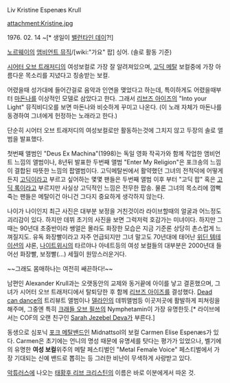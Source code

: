 Liv Kristine Espenæs Krull


attachment:Kristine.jpg

1976. 02. 14 ~[* 생일이 [[밸런타인 데이]]?!]


[[노르웨이]]의 [[앰비언트 뮤직]]/[wiki:"가요" 팝] 싱어. (솔로 활동 기준)


[[시어터 오브 트래저디]]의 여성보컬로 가장 잘 알려져있으며, [[고딕 메탈]] 보컬중에 가장 아름다운 목소리를 지녔다고 칭송받는 보컬.

어렸을때 성가대에 들어간걸로 음악과 인연을 맺었다고 하는데, 특이하게도 어렸을때부터 [[마돈나]]를 이상적인 모델로 삼았다고 한다. 그래서 [[리브즈 아이즈]]의 "Into your Light" 뮤직비디오를 보면 마돈나와 비슷하게 꾸미고 나온다. (이 노래 자체가 마돈나를 동경하여 그녀에게 헌정하는 노래라고 한다.)

단순히 시어터 오브 트래저디의 여성보컬로만 활동하는것에 그치지 않고 두장의 솔로 앨범을 발표했다.

첫번째 앨범인 "Deus Ex Machina"(1998)는 독일 영화 작곡가와 함께 작업한 앰비언트 느낌의 앨범이나, 8년뒤 발표한 두번째 앨범 "Enter My Religion"은 포크송의 느낌이 결합된 따뜻한 느낌의 팝앨범이다.
고딕메탈씬에서 활약했던 그녀의 전적덕에 어떻게든지 [[고딕]]이라고 부르고 싶어하는 몇몇 팬들은 두번째 앨범 이후 부터 "고딕 팝" 혹은 [[고딕 록]]이라고 부르지만 사실상 고딕적인 느낌은 전무한 팝송. 물론 그녀의 목소리에 껌뻑 죽는 팬들은 메탈이건 아니건 그다지 중요하게 생각하지 않는다.

나이가 나이인지 최근 사진은 대부분 보정을 거친것이라 라이브할때의 얼굴과 어느정도 괴리감이 있다. 하지만 데뷔 초기의 사진을 보면 그럭저럭 호감가는 미녀이다. 하지만 그때는 90년대 초중반이라 쌩얼은 몰라도 화장한 모습은 지금 기준론 상당히 촌스럽게 느껴질지도.
유독 화장빨이라고 자주 언급되지만 그녀 말고도 70년대에 태어난 [[위딘 템테이션]]의 샤론, [[나이트위시]]의 타르야나 아네트등의 여성 보컬들의 대부분은 2000년대 들어선 화장빨, 보정빨(…) 세월이 원망스러운거다.

~~그래도 몸매하나는 여전히 쌔끈하다!~~

남편인 Alexander Krull과는 오랫동안의 교제와 동거끝에 아이를 낳고 결혼했으며, 그녀가 시어터 오브 트래저디에서 탈퇴당한 후 함께 [[리브즈 아이즈]]를 결성했다.
[[Dead can dance]]의 트리뷰트 앨범이나 [[델라인]]의 데뷔앨범등 이곳저곳에 활발하게 피쳐링을 해주며, 그중엔 특히 [[크래들 오브 필쓰]]의 Nymphetamin이 가장 유명한듯.[* 라이브에서는 COF의 오랜 친구인 [[Sarah Jezebel Deva]]가 부른다.]

동생으로 심포닉 [[포크 메탈]]밴드인 Midnattsol의 보컬 Carmen Elise Espenæs가 있다.
Carmen은 초기에는 언니의 명성 때문에 유명세를 탓다는 평가가 있었으나, 벨기에의 유명한 '''여성 보컬'''위주의 메탈 페스티벌인 "Metal Female Voice" 페스티벌에서 가장 기대되는 신예 밴드로 뽑히는 등 그러한 비난이 무색하게 사랑받고 있다.

[[악튜러스]]에 나오는 [[태황후 리브 크리스틴]]의 이름은 바로 이분에게서 따온 것.


{{{#!html
<object width="480" height="385"><param name="movie" value="http://www.youtube.com/v/JlZmtglcp2o&amp;hl=ko_KR&amp;fs=1"></param><param name="allowFullScreen" value="true"></param><param name="allowscriptaccess" value="always"></param><embed src="http://www.youtube.com/v/JlZmtglcp2o&amp;hl=ko_KR&amp;fs=1" type="application/x-shockwave-flash" allowscriptaccess="always" allowfullscreen="true" width="480" height="385"></embed></object>}}}

{{{#!html
<object width="480" height="385"><param name="movie" value="http://www.youtube.com/v/n_bqvYBE_fQ&amp;hl=ko_KR&amp;fs=1"></param><param name="allowFullScreen" value="true"></param><param name="allowscriptaccess" value="always"></param><embed src="http://www.youtube.com/v/n_bqvYBE_fQ&amp;hl=ko_KR&amp;fs=1" type="application/x-shockwave-flash" allowscriptaccess="always" allowfullscreen="true" width="480" height="385"></embed></object>}}}
